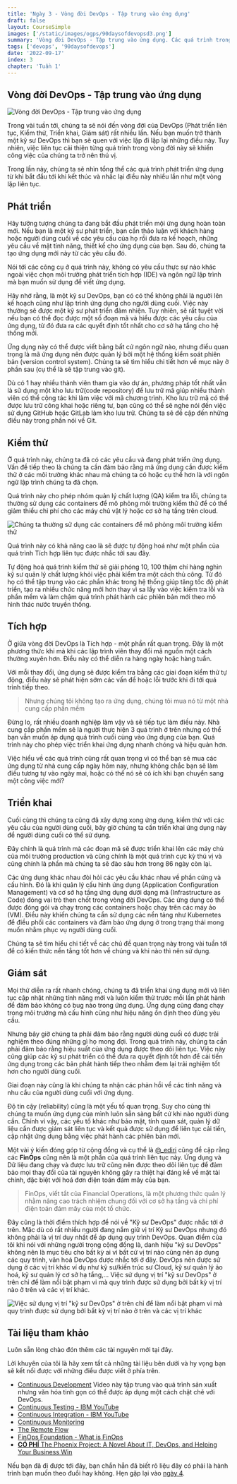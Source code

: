 ```yaml
---
title: 'Ngày 3 - Vòng đời DevOps - Tập trung vào ứng dụng'
draft: false
layout: CourseSimple
images: ['/static/images/ogps/90daysofdevopsd3.png']
summary: 'Vòng đời DevOps - Tập trung vào ứng dụng. Các quá trình trong phát triển phần mềm và vòng đời DevOps: Phát triển, Kiểm thử, Tích hợp, Triển khai và Giám sát'
tags: ['devops', '90daysofdevops']
date: '2022-09-17'
index: 3
chapter: 'Tuần 1'
---
```


<TOCInline toc={props.toc} asDisclosure />

## Vòng đời DevOps - Tập trung vào ứng dụng

![Vòng đời DevOps - Tập trung vào ứng dụng](/static/images/assets/devopslifecycle.png)

Trong vài tuần tới, chúng ta sẽ nói đến vòng đời của DevOps (Phát triển liên tục, Kiểm thử, Triển khai, Giám sát) rất nhiều lần. Nếu bạn muốn trở thành một kỹ sư DevOps thì bạn sẽ quen với việc lặp đi lặp lại những điều này. Tuy nhiên, việc liên tục cải thiện từng quá trình trong vòng đời này sẽ khiến công việc của chúng ta trở nên thú vị.

Trong lần này, chúng ta sẽ nhìn tổng thể các quá trình phát triển ứng dụng từ khi bắt đầu tới khi kết thúc và nhắc lại điều này nhiều lần như một vòng lặp liên tục.

## Phát triển

Hãy tưởng tượng chúng ta đang bắt đầu phát triển mội ứng dụng hoàn toàn mới. Nếu bạn là một kỹ sư phát triển, bạn cần thảo luận với khách hàng hoặc người dùng cuối về các yêu cầu của họ rồi đưa ra kế hoạch, những yêu cầu về mặt tính năng, thiết kế cho ứng dụng của bạn. Sau đó, chúng ta tạo ứng dụng mới này từ các yêu cầu đó.

Nói tới các công cụ ở quá trình này, không có yêu cầu thực sự nào khác ngoài việc chọn môi trường phát triển tích hợp (IDE) và ngôn ngữ lập trình mà bạn muốn sử dụng để viết ứng dụng.

Hãy nhớ rằng, là một kỹ sư DevOps, bạn có có thể không phải là người lên kế hoạch cũng như lập trình ứng dụng cho người dùng cuối. Việc này thường sẽ được một kỹ sư phát triển đảm nhiện. Tuy nhiên, sẽ rất tuyệt vời nếu bạn có thể đọc được một số đoạn mã và hiểu được các yêu cầu của ứng dụng, từ đó đưa ra các quyết định tốt nhất cho cơ sở hạ tầng cho hệ thống mới.

Ứng dụng này có thể được viết bằng bất cứ ngôn ngữ nào, nhưng điều quan trọng là mã ứng dụng nên được quản lý bởi một hệ thống kiểm soát phiên bản (version control system). Chúng ta sẽ tìm hiểu chi tiết hơn về mục này ở phần sau (cụ thể là sẽ tập trung vào git).

Dù có 1 hay nhiều thành viên tham gia vào dự án, phương pháp tốt nhất vẫn là sử dụng một kho lưu trữ(code repository) để lưu trữ mã giúp nhiều thành viên có thể cộng tác khi làm việc với mã chương trình. Kho lưu trữ mã có thể được lưu trữ công khai hoặc riêng tư, bạn cũng có thể sẽ nghe nói đến việc sử dụng GitHub hoặc GitLab làm kho lưu trữ. Chúng ta sẽ đề cập đến những điều này trong phần nói về Git.

## Kiểm thử

Ở quá trình này, chúng ta đã có các yêu cầu và đang phát triển ứng dụng. Vấn đề tiếp theo là chúng ta cần đảm bảo rằng mã ứng dụng cần được kiểm thử ở các môi trường khác nhau mà chúng ta có hoặc cụ thể hơn là với ngôn ngữ lập trình chúng ta đã chọn.

Quá trình này cho phép nhóm quản lý chất lượng (QA) kiểm tra lỗi, chúng ta thường sử dụng các containers để mô phỏng môi trường kiểm thử để có thể giảm thiểu chi phí cho các máy chủ vật lý hoặc cơ sở hạ tầng trên cloud.

![Chúng ta thường sử dụng các containers để mô phỏng môi trường kiểm thử](/static/images/assets/devopscontainers.png)

Quá trình này có khả năng cao là sẽ được tự động hoá như một phần của quá trình Tích hợp liên tục được nhắc tới sau đây.

Tự động hoá quá trình kiểm thử sẽ giải phóng 10, 100 thậm chí hàng nghìn kỹ sư quản lý chất lượng khỏi việc phải kiểm tra một cách thủ công. Từ đó họ có thể tập trung vào các phần khác trong hệ thống giúp tăng tốc độ phát triển, tạo ra nhiều chức năng mới hơn thay vì sa lầy vào việc kiểm tra lỗi và phần mềm và làm chậm quá trình phát hành các phiên bản mới theo mô hình thác nước truyền thống.

## Tích hợp

Ở giữa vòng đời DevOps là Tích hợp - một phần rất quan trọng. Đây là một phương thức khi mà khi các lập trình viên thay đổi mã nguồn một cách thường xuyên hơn. Điều này có thể diễn ra hàng ngày hoặc hàng tuần.

Với mỗi thay đổi, ứng dụng sẽ được kiểm tra bằng các giai đoạn kiểm thử tự động, điều này sẽ phát hiện sớm các vấn đề hoặc lỗi trước khi đi tới quá trình tiếp theo.

> Nhưng chúng tôi không tạo ra ứng dụng, chúng tôi mua nó từ một nhà cung cấp phần mềm

Đừng lo, rất nhiều doanh nghiệp làm vậy và sẽ tiếp tục làm điều này. Nhà cung cấp phần mềm sẽ là người thực hiện 3 quá trình ở trên nhưng có thể bạn vẫn muốn áp dụng quá trình cuối cùng vào ứng dụng của bạn. Quá trình này cho phép việc triển khai ứng dụng nhanh chóng và hiệu quản hơn.

Việc hiểu về các quá trình cũng rất quan trọng vì có thể bạn sẽ mua các ứng dụng từ nhà cung cấp ngày hôm nay, nhưng không chắc bạn sẽ làm điều tương tự vào ngày mai, hoặc có thể nó sẽ có ích khi bạn chuyển sang một công việc mới?

## Triển khai

Cuối cùng thì chúng ta cũng đã xây dựng xong ứng dụng, kiểm thử với các yêu cầu của người dùng cuối, bây giờ chúng ta cần triển khai ứng dụng này để người dùng cuối có thể sử dụng.

Đây chính là quá trình mà các đoạn mã sẽ được triển khai lên các máy chủ của môi trường production và cũng chính là một quá trình cực kỳ thú vị và cũng chính là phần mà chúng ta sẽ đào sâu hơn trong 86 ngày còn lại.

Các ứng dụng khác nhau đòi hỏi các yêu cầu khác nhau về phần cứng và cấu hình. Đó là khi quản lý cấu hình ứng dụng (Application Configuration Management) và cơ sở hạ tầng ứng dụng dưới dạng mã (Infrastructure as Code) đóng vai trò then chốt trong vòng đời DevOps. Các ứng dụng có thể được đóng gói và chạy trong các containers hoặc chạy trên các máy ảo (VM). Điều này khiến chúng ta cần sử dụng các nền tảng như Kubernetes để điều phối các containers và đảm bảo ứng dụng ở trong trạng thái mong muốn nhằm phục vụ người dùng cuối.

Chúng ta sẽ tìm hiểu chi tiết về các chủ đề quan trọng này trong vài tuần tới để có kiến thức nền tẳng tốt hơn về chúng và khi nào thì nên sử dụng.

## Giám sát

Mọi thứ diễn ra rất nhanh chóng, chúng ta đã triển khai úng dụng mới và liên tục cập nhật những tính năng mới và luôn kiểm thử trước mỗi lần phát hành để đảm bảo không có bug nào trong ứng dụng. Ứng dụng cũng đang chạy trong môi trường mà cấu hình cũng như hiệu năng ổn định theo đúng yêu cầu.

Nhưng bây giờ chúng ta phải đảm bảo rằng người dùng cuối có được trải nghiệm theo đúng những gì họ mong đợi. Trong quá trình này, chúng ta cần phải đảm bảo rằng hiệu suất của ứng dụng được theo dõi liên tục. Việc này cũng giúp các kỹ sư phát triển có thể đưa ra quyết định tốt hơn để cải tiến ứng dụng trong các bản phát hành tiếp theo nhằm đem lại trải nghiệm tốt hơn cho người dùng cuối.

Giai đoạn này cũng là khi chúng ta nhận các phản hồi về các tính năng và nhu cầu của người dùng cuối với ứng dụng.

Độ tin cậy (reliability) cũng là một yếu tố quan trọng. Suy cho cùng thì chúng ta muốn ứng dụng của mình luôn sẵn sàng bất cứ khi nào người dùng cần. Chính vì vậy, các yếu tố khác như bảo mật, tính quan sát, quản lý dữ liệu cần được giám sát liên tục và kết quả được sử dụng để liên tục cải tiến, cập nhật ứng dụng bằng việc phát hành các phiên bản mới.

Một vài ý kiến đóng góp từ cộng đồng và cụ thể là [@\_ediri](https://twitter.com/_ediri) cũng đề cập rằng các **FinOps** cũng nên là một phần của quá trình liên tục này. Ứng dụng và Dữ liệu đang chạy và được lưu trữ cũng nên được theo dõi liên tục để đảm bảo mọi thay đổi của tài nguyên không gây ra thiệt hại đáng kể về mặt tài chính, đặc biệt với hoá đơn điện toán đám mây của bạn.

> FinOps, viết tắt của Financial Operations, là một phương thức quản lý nhằm nâng cao trách nhiệm chung đối với cơ sở hạ tầng và chi phí điện toán đám mây của một tổ chức.

Đây cũng là thời điểm thích hợp để nói về "Kỹ sư DevOps" được nhắc tới ở trên. Mặc dù có rất nhiều người đang nắm giữ vị trí Kỹ sư DevOps nhưng đó không phải là vị trí duy nhất để áp dụng quy trình DevOps. Quan điểm của tôi khi nói với những người trong cộng đồng là, danh hiệu "kỹ sư DevOps" không nên là mục tiêu cho bất kỳ ai vì bất cứ vị trí nào cũng nên áp dụng các quy trình, văn hoá DevOps được nhắc tới ở đây. DevOps nên được sử dụng ở các vị trí khác ví dụ như kỹ sư/kiến trúc sư Cloud, kỹ sư quản lý ảo hoá, kỹ sư quản lý cơ sở hạ tầng,... Việc sử dụng vị trí "kỹ sư DevOps" ở trên chỉ để làm nổi bật phạm vi mà quy trình được sử dụng bởi bất kỳ vị trí nào ở trên và các vị trí khác.

![Việc sử dụng vị trí "kỹ sư DevOps" ở trên chỉ để làm nổi bật phạm vi mà quy trình được sử dụng bởi bất kỳ vị trí nào ở trên và các vị trí khác](/static/images/assets/devopstesting.jpeg)

## Tài liệu tham khảo

Luôn sẵn lòng chào đón thêm các tài nguyên mới tại đây.

Lời khuyên của tôi là hãy xem tất cả những tài liệu bên dưới và hy vọng bạn sẽ kết nối được với những điều được viết ở phía trên.

- [Continuous Development](https://www.youtube.com/watch?v=UnjwVYAN7Ns) Video này tập trung vào quá trình sản xuất nhưng văn hóa tinh gọn có thể được áp dụng một cách chặt chẽ với DevOps.
- [Continuous Testing - IBM YouTube](https://www.youtube.com/watch?v=RYQbmjLgubM)
- [Continuous Integration - IBM YouTube](https://www.youtube.com/watch?v=1er2cjUq1UI)
- [Continuous Monitoring](https://www.youtube.com/watch?v=Zu53QQuYqJ0)
- [The Remote Flow](https://www.notion.so/The-Remote-Flow-d90982e77a144f4f990c135f115f41c6)
- [FinOps Foundation - What is FinOps](https://www.finops.org/introduction/what-is-finops/)
- [**CÓ PHÍ** The Phoenix Project: A Novel About IT, DevOps, and Helping Your Business Win](https://www.amazon.com/Phoenix-Project-DevOps-Helping-Business/dp/1942788290/)

Nếu bạn đã đi được tới đây, bạn chắn hẳn đã biết rõ liệu đây có phải là hành trình bạn muốn theo đuổi hay không. Hẹn gặp lại vào [ngày 4](/courses/90-ngay-devops/ngay-4-devops-agile).
